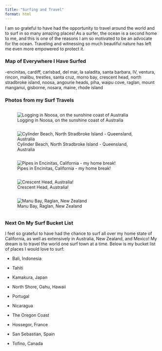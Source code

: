 ```yaml
---
title: "Surfing and Travel"
format: html
---
```


I am so grateful to have had the opportunity to travel around the world and to surf in so many amazing places! As a surfer, the ocean is a second home to me, and this is one of the reasons I am so motivated to be an advocate for the ocean. Traveling and witnessing so much beautiful nature has left me even more empowered to protect it.

### Map of Everywhere I Have Surfed

-encinitas, cardiff, carlsbad, del mar, la saladita, santa barbara, IV, ventura, rincon, malibu, trestles, santa cruz, morro bay, crescent head, north stradbroke island, noosa, angourie heads, piha, waipu cove, raglan, mount manganui, gisborne, nosara, maine, rhode island

### Photos from my Surf Travels

:::::::: {.grid columns="2"}
::: column
![Logging in Noosa, on the sunshine coast of Australia](img1.jpg){fig-align="center"}
:::

::: column
![Cylinder Beach, North Stradbroke Island - Queensland, Australia](img2.jpg){fig-align="center"}
:::

::: column
![Pipes in Encinitas, California - my home break!](img4.jpg){fig-align="center"}
:::

::: column
![Crescent Head, Australia!](img5.jpg){fig-align="center"}
:::

::: column
![Manu Bay, Raglan, New Zealand](img6.jpg){fig-align="center"}
:::
::::::::

### Next On My Surf Bucket List

I feel so grateful to have had the chance to surf all over my home state of California, as well as extensively in Australia, New Zealand, and Mexico! My dream is to travel the world one surf town at a time. Below is my bucket list of places I would love to surf:

-   Bali, Indonesia

-   Tahiti

-   Kamakura, Japan

-   North Shore, Oahu, Hawaii

-   Portugal

-   Nicaragua

-   The Oregon Coast

-   Hossegor, France

-   San Sebastian, Spain

-   Tofino, Canada

